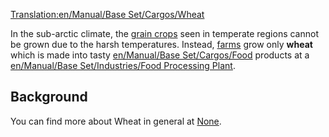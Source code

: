 [[Translation:en/Manual/Base Set/Cargos/Wheat]]
{{ru/Перевод|en/1}}

{{en/Manual/Base Set/Cargos/Cargo|name=Wheat
|image=en/Manual/Base Set/Cargos/Grain.png
|produced=[[en/Manual/Base Set/Industries/Farm]]
|accepted=[[en/Manual/Base Set/Industries/Food Processing Plant]]
}}

In the sub-arctic climate, the [[en/Manual/Base Set/Cargos/Grain|grain crops]] seen in temperate regions cannot be grown due to the harsh temperatures.  Instead, [[en/Manual/Base Set/Industries/Farm|farms]] grow only '''wheat''' which is made into tasty [[en/Manual/Base Set/Cargos/Food]] products at a [[en/Manual/Base Set/Industries/Food Processing Plant]].

==Background==
You can find more about Wheat in general at [https://www.wikipedia.org/wiki/Wheat None].